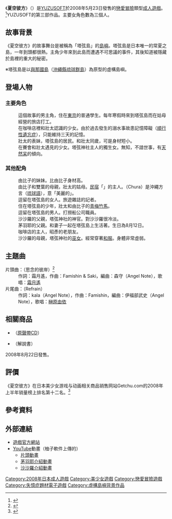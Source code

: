 {{Infobox animanga/Headerofja
|標題= 夏空彼方
|圖像= Natsuzora Kanata package.jpg
|尺寸= 280px 
|說明= 
|日文名稱= 夏空カナタ
|英文名稱= 
|假名= なつぞらかなた
|羅馬字= Natsuzora Kanata
|類型= 戀愛
}}
{{Infobox animanga/name
|作品原名= 
|官方譯名= 
|正式譯名= 
|常用譯名= 夏空彼方、夏空的彼岸
}}
{{Infobox animanga/Game
|標題= 
|圖像= 
|尺寸= 
|類型= [[戀愛冒險|戀愛冒險]]
|使用平台= [[Windows|Windows]] 2000/XP/Vista
|遊戲引擎= 
|開發團隊= [[YUZUSOFT|YUZUSOFT]]
|代理商= YUZUSOFT
|製作人= 
|監製= 
|腳本= {{lang|ja|天宮リツ}}、玉泽圆  
|人物設定= [[小舞一|小舞一]]、[[梦璃凛|梦璃凛]]
|音樂= Famishin 
|遊戲人數= 1
|發售日= 2008年5月23日
|對象年齡= 18禁
|結局數= 6
}}
{{Infobox animanga/Footerofja}}
《'''夏空彼方'''》（{{lang|ja|夏空カナタ}}）是[[YUZUSOFT|YUZUSOFT]]於2008年5月23日發售的[[戀愛冒險|戀愛冒險]]類型[[日本成人遊戲|成人遊戲]]。<ref>{{cite web|title=夏空カナタ|url=http://www.getchu.com/soft.phtml?id=497705|website=Getchu.com|accessdate=2017年1月17日|language=ja|archive-date=2015年4月17日|archive-url=https://web.archive.org/web/20150417024806/http://www.getchu.com/soft.phtml?id=497705|dead-url=no}}</ref>YUZUSOFT的第三部作品。主要女角色數為三個人。

==故事背景==
《夏空彼方》的故事舞台是被稱為「塔弦島」的[[島嶼|島嶼]]。塔弦島是日本唯一的常夏之島，一年到頭都很熱。主角少年來到此島而遭遇不可思議的事件，其後知道被隱藏於島裡的重大的秘密。

※塔弦島是以[[與那國島|與那國島]]（[[沖繩縣|沖繩縣]][[琉球群島|琉球群島]]）為原型的虛構島嶼。

==登場人物==
===主要角色===
;{{nihongo|朝倉壯太|朝倉 壮太}}
:這個故事的男主角，住在[[東京|東京]]的普通學生。每年寒假時來到塔弦島而在姑母經營的旅店打工。
;{{nihongo|上坂茅羽耶|上坂 茅羽耶||配音：{{link-ja|夏野冰|夏野こおり}}<ref name="chara">{{cite web|url=http://legacy.yuzu-soft.com/natsu/chara.html|script-title=ja:メインキャラクタ|publisher=[[YUZUSOFT|YUZUSOFT]]|accessdate=2017年1月19日|language=ja|archive-date=2016年11月4日|archive-url=https://web.archive.org/web/20161104112436/http://legacy.yuzu-soft.com/natsu/chara.html|dead-url=no}}</ref>}}
:在咖啡店裡和壯太認識的少女。由於過去發生的溺水事故患記憶障礙（[[順行性遺忘症|順行性遺忘症]]），只能維持三天的記憶。
;{{nihongo|三好由比子|三好 由比子||配音：[[成瀨未亞|成瀨未亞]]<ref name="chara"/>}}
:壯太的表妹，塔弦島的居民。和壯太同歲，可是身材短小。
;{{nihongo|七條 沙沙羅|七条 沙々羅||配音：{{lang|ja|[[みる|みる]]<ref name="chara"/>}}}}
:在賽會和壯太遇見的少女。塔弦神社主人的獨生女。無知，不諳世事，有[[天然呆|天然呆]]的傾向。

===其他配角===
;{{nihongo|三好雙葉|三好 双葉||配音：{{lang|ja|[[民安ともえ|民安ともえ]]<ref name="sub">{{cite web|url=http://legacy.yuzu-soft.com/natsu/sub_chara.html|script-title=ja:サブキャラクタ|publisher=YUZUSOFT|accessdate=2017年1月19日|language=ja|archive-date=2016年11月15日|archive-url=https://web.archive.org/web/20161115210909/http://legacy.yuzu-soft.com/natsu/sub_chara.html|dead-url=no}}</ref>}}}}
:由比子的妹妹。比由比子身材高。
;{{nihongo|三好美帆|三好 ミホ||配音：{{link-ja|白井綾乃|白井綾乃}}<ref name="sub"/>}}
:由比子和雙葉的母親，壯太的姑母。[[民宿|民宿]]「{{lang|ja|ちゅら}}」的主人。{{lang|ja|ちゅら}}（Chura）是沖繩方言（[[琉球語|琉球語]]），意「美麗的」。
;{{nihongo|仁木夕張|仁木 夕張||配音：小林智子<ref name="sub"/>}}
:逗留在塔弦島的女人。旅遊雜誌的記者。
;{{nihongo|六角五郎|六角 五郎||配音：{{link-ja|Healthy太郎|ヘルシー太郎}}<ref name="sub"/>}}
:住在塔弦島的少年，壯太和由比子的[[青梅竹馬|青梅竹馬]]。 
;{{nihongo|足利貞道|足利 貞道||配音：{{link-ja|子太明|子太明}}<ref name="sub"/>}} 
:逗留在塔弦島的男人。打撈船公司職員。
;{{nihongo|七條克己|七条 克己||配音：{{lang|ja|どてら四号}}<ref name="sub"/>}}
:沙沙羅的父親，塔弦神社的神官。對沙沙羅很冷淡。
;{{nihongo|上坂昭彥|上坂 昭彦||配音：南武哲好<ref name="sub"/>}} 
:茅羽耶的父親。和妻子一起在塔弦島上生活著。生日為8月12日。
;{{nihongo|羽柴昌平|羽柴 昌平||配音：廣末涼<ref name="sub"/>}} 
:咖啡店的主人，昭彥的老朋友。
;{{nihongo|京極史緒|京極 フミオ||配音：[[川島梨乃|川島梨乃]]}} 
:沙沙羅的母親，塔弦神社的[[巫女|巫女]]。經常穿著[[和服|和服]]。身體非常虛弱。

==主題曲==
;片頭曲：{{lang|ja|'''想いのカナタ'''}}（思念的彼岸）<ref>{{cite web|title=夏空カナタ|url=http://erogetrailers.com/soft/208|website=ErogeTrailers|accessdate=2017年1月17日|language=ja|archive-date=2016年10月16日|archive-url=https://web.archive.org/web/20161016160446/http://erogetrailers.com/soft/208|dead-url=no}}</ref>
:作詞：霜月遙，作曲：Famishin & Saki，編曲：森守（Angel Note），歌唱：[[霜月遙|霜月遙]]
;片尾曲：{{lang|ja|'''リフレイン'''}}（Refrain）
:作詞：kala（Angel Note），作曲：Famishin，編曲：伊福部武史（Angel Note），歌唱：[[榊原由依|榊原由依]]

==相關商品==
* {{lang|ja|夏空カナタ オリジナルサウンドトラック}}（[[原聲帶|原聲帶]]CD）
* {{lang|ja|夏空カナタ ビジュアルファンブック}}（解說書） 
2008年8月22日發售。

==評價==
《夏空彼方》在日本美少女游戏与动画相关商品销售网站Getchu.com的2008年上半年销量榜上排名第十二名。<ref>{{cite web|url=http://www.getchu.com/pc/2008-1salesranking.html|title=2008年上半期 ゲーム・セールスランキング|publisher=Getchu.com|accessdate=2013年8月8日|language=ja|archive-date=2016年1月4日|archive-url=https://web.archive.org/web/20160104204150/http://www.getchu.com/pc/2008-1salesranking.html|dead-url=no}}</ref>

==參考資料==
{{reflist}}

==外部連結==
*[http://legacy.yuzu-soft.com/natsu/ 遊戲官方網站] {{Wayback|url=http://legacy.yuzu-soft.com/natsu/ |date=20161210124245 }} {{ja icon}}
*[[YouTube|YouTube]]動畫（柚子軟件上傳的）
**[http://www.youtube.com/watch?v=rJyOeG9d3m0 片頭動畫] {{Wayback|url=http://www.youtube.com/watch?v=rJyOeG9d3m0 |date=20140101010838 }}
**[http://www.youtube.com/watch?v=OSwxq-zB_G4&feature=related 茅羽耶介紹動畫]
**[http://www.youtube.com/watch?v=3KJPU7NU0FE&feature=related 沙沙羅介紹動畫]

{{YUZUSOFT}}

{{DEFAULTSORT:Natsuzora Kanata}}
[[Category:2008年日本成人遊戲|Category:2008年日本成人遊戲]]
[[Category:美少女遊戲|Category:美少女遊戲]]
[[Category:戀愛冒險遊戲|Category:戀愛冒險遊戲]]
[[Category:失憶症題材電子遊戲|Category:失憶症題材電子遊戲]]
[[Category:虛構島嶼背景作品|Category:虛構島嶼背景作品]]